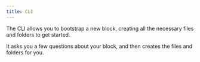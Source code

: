 ```yaml
---
title: CLI
---
```



The CLI allows you to bootstrap a new block, creating all the necessary files and folders to get started.

It asks you a few questions about your block, and then creates the files and folders for you.

<LoomVideo id="5773d3a1b3eb4613bd373612f84fde31" />
